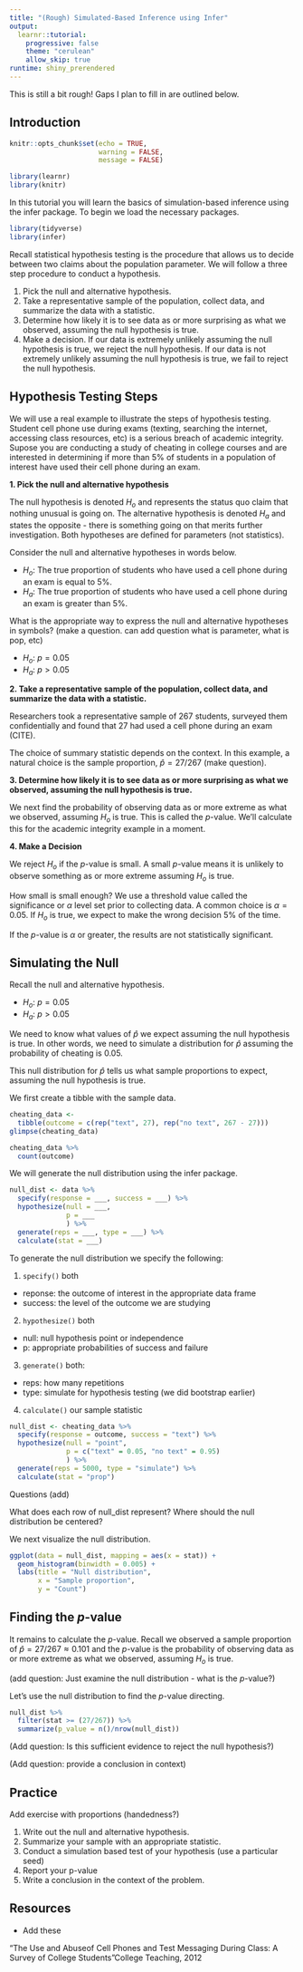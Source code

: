 ```yaml
---
title: "(Rough) Simulated-Based Inference using Infer"
output: 
  learnr::tutorial:
    progressive: false
    theme: "cerulean"
    allow_skip: true
runtime: shiny_prerendered
---
```


This is still a bit rough! Gaps I plan to fill in are outlined below.


## Introduction

```r
knitr::opts_chunk$set(echo = TRUE, 
                      warning = FALSE, 
                      message = FALSE)
```

```r
library(learnr)
library(knitr)
```

In this tutorial you will learn the basics of simulation-based inference using
the infer package. To begin we load the necessary packages.

```r
library(tidyverse)
library(infer)
```

Recall statistical hypothesis testing is the procedure that allows us to decide
between two claims about the population parameter. We will follow a three step
procedure to conduct a hypothesis.

1. Pick the null and alternative hypothesis.
2. Take a representative sample of the population, collect data, and summarize
the data with a statistic.
3. Determine how likely it is to see data as or more surprising as what we
observed, assuming the null hypothesis is true.
4. Make a decision. If our data is extremely unlikely assuming the null 
hypothesis is true, we reject the null hypothesis. If our data is not extremely 
unlikely assuming the null hypothesis is true, we fail to reject the null 
hypothesis.

## Hypothesis Testing Steps

We will use a real example to illustrate the steps of hypothesis testing. 
Student cell phone use during exams (texting, searching the internet, 
accessing class resources, etc) is a serious breach of academic integrity. 
Supose you are conducting a study of cheating in college courses and are 
interested in determining if more than 5\% of students in a population of 
interest have used their cell phone during an exam.

**1. Pick the null and alternative hypothesis**

The null hypothesis is denoted $H_o$ and represents the status quo claim that 
nothing unusual is going on. The alternative hypothesis is denoted $H_a$ and 
states the opposite - there is something going on that merits further 
investigation. Both hypotheses are defined for parameters (not statistics).

Consider the null and alternative hypotheses in words below.

- $H_o$: The true proportion of students who have used a cell phone during an 
exam is equal to 5\%.
- $H_a$: The true proportion of students who have used a cell phone during an 
exam is greater than 5\%.

What is the appropriate way to express the null and alternative hypotheses in 
symbols? (make a question. can add question what is parameter, what is pop, etc)

- $H_o$: $p = 0.05$
- $H_a$: $p > 0.05$

**2. Take a representative sample of the population, collect data, and summarize 
the data with a statistic.**

Researchers took a representative sample of 267 students, surveyed them 
confidentially and found that 27 had used a cell phone during an exam (CITE). 

The choice of summary statistic depends on the context. In this example, a 
natural choice is the sample proportion, $\hat{p} = 27 / 267$ (make question).

**3. Determine how likely it is to see data as or more surprising as what we 
observed, assuming the null hypothesis is true.**

We next find the probability of observing data as or more extreme as what we
observed, assuming $H_o$ is true. This is called the $p$-value. We'll calculate
this for the academic integrity example in a moment.

**4. Make a Decision**

We reject $H_o$ if the $p$-value is small. A small $p$-value means it is 
unlikely to observe something as or more extreme assuming $H_o$ is true.

How small is small enough? We use a threshold value called the significance or 
$\alpha$ level set prior to collecting data. A common choice is $\alpha = 0.05$. 
If $H_o$ is true, we expect to make the wrong decision 5\% of the time.

If the $p$-value is $\alpha$ or greater, the results are not statistically
significant.

## Simulating the Null

Recall the null and alternative hypothesis.

- $H_o$: $p = 0.05$
- $H_a$: $p > 0.05$

We need to know what values of $\hat{p}$ we expect assuming the null hypothesis 
is true. In other words, we need to simulate a distribution for $\hat{p}$ 
assuming the probability of cheating is $0.05$.

This null distribution for $\hat{p}$ tells us what sample proportions to expect, 
assuming the null hypothesis is true.

We first create a tibble with the sample data.

```r
cheating_data <- 
  tibble(outcome = c(rep("text", 27), rep("no text", 267 - 27)))
glimpse(cheating_data)

cheating_data %>%
  count(outcome)
```

We will generate the null distribution using the infer package.

```r
null_dist <- data %>%
  specify(response = ___, success = ___) %>% 
  hypothesize(null = ___, 
              p = ___ 
              ) %>% 
  generate(reps = ___, type = ___) %>% 
  calculate(stat = ___)
```

To generate the null distribution we specify the following:

1. `specify()` both
  - reponse: the outcome of interest in the appropriate data frame
  - success: the level of the outcome we are studying
2. `hypothesize()` both
  - null: null hypothesis point or independence
  - p: appropriate probabilities of success and failure
3. `generate()` both:
  - reps: how many repetitions
  - type: simulate for hypothesis testing (we did bootstrap earlier)
4. `calculate()` our sample statistic

```r
null_dist <- cheating_data %>%
  specify(response = outcome, success = "text") %>% 
  hypothesize(null = "point", 
              p = c("text" = 0.05, "no text" = 0.95) 
              ) %>% 
  generate(reps = 5000, type = "simulate") %>% 
  calculate(stat = "prop")
```

Questions (add)

What does each row of null_dist represent?
Where should the null distribution be centered?

We next visualize the null distribution.


```r
ggplot(data = null_dist, mapping = aes(x = stat)) +
  geom_histogram(binwidth = 0.005) +
  labs(title = "Null distribution",
       x = "Sample proportion",
       y = "Count")
```

## Finding the $p$-value

It remains to calculate the $p$-value. Recall we observed a sample proportion 
of $\hat{p} = 27 / 267 \approx 0.101$ and the $p$-value is the probability of
observing data as or more extreme as what we observed, assuming $H_o$ is true.

(add question: Just examine the null distribution - what is the $p$-value?)

Let's use the null distribution to find the $p$-value directing.

```r
null_dist %>%
  filter(stat >= (27/267)) %>%
  summarize(p_value = n()/nrow(null_dist))
```

(Add question: Is this sufficient evidence to reject the null hypothesis?)

(Add question: provide a conclusion in context)

## Practice

Add exercise with proportions (handedness?)

1. Write out the null and alternative hypothesis.
2. Summarize your sample with an appropriate statistic.
3. Conduct a simulation based test of your hypothesis (use a particular seed)
4. Report your p-value
5. Write a conclusion in the context of the problem.


## Resources

- Add these

“The Use and Abuseof Cell Phones and Test Messaging During Class:  A Survey of
College Students”College Teaching, 2012
